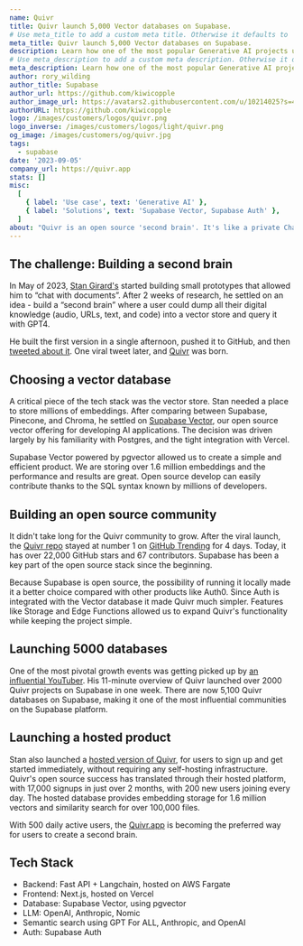 ```yaml
---
name: Quivr
title: Quivr launch 5,000 Vector databases on Supabase.
# Use meta_title to add a custom meta title. Otherwise it defaults to '{name} | Supabase Customer Stories':
meta_title: Quivr launch 5,000 Vector databases on Supabase.
description: Learn how one of the most popular Generative AI projects uses Supabase as their Vector Store.
# Use meta_description to add a custom meta description. Otherwise it defaults to {description}:
meta_description: Learn how one of the most popular Generative AI projects uses Supabase as their Vector Store.
author: rory_wilding
author_title: Supabase
author_url: https://github.com/kiwicopple
author_image_url: https://avatars2.githubusercontent.com/u/10214025?s=400&u=c6775be2ae667e2acae3ccd347fed62bb3f5b3e7&v=4
authorURL: https://github.com/kiwicopple
logo: /images/customers/logos/quivr.png
logo_inverse: /images/customers/logos/light/quivr.png
og_image: /images/customers/og/quivr.jpg
tags:
  - supabase
date: '2023-09-05'
company_url: https://quivr.app
stats: []
misc:
  [
    { label: 'Use case', text: 'Generative AI' },
    { label: 'Solutions', text: 'Supabase Vector, Supabase Auth' },
  ]
about: "Quivr is an open source 'second brain'. It's like a private ChatGPT, personalized with your own data: you upload your documents and you can then search and ask questions using generative AI."
---
```


## The challenge: Building a second brain

In May of 2023, [Stan Girard's](https://twitter.com/_StanGirard) started building small prototypes that allowed him to “chat with documents”. After 2 weeks of research, he settled on an idea - build a “second brain” where a user could dump all their digital knowledge (audio, URLs, text, and code) into a vector store and query it with GPT4.

He built the first version in a single afternoon, pushed it to GitHub, and then [tweeted about it](https://twitter.com/_StanGirard/status/1657021618571313155?s=20). One viral tweet later, and [Quivr](https://github.com/StanGirard/quivr) was born.

## Choosing a vector database

A critical piece of the tech stack was the vector store. Stan needed a place to store millions of embeddings. After comparing between Supabase, Pinecone, and Chroma, he settled on [Supabase Vector](https://supabase.com/vector), our open source vector offering for developing AI applications. The decision was driven largely by his familiarity with Postgres, and the tight integration with Vercel.

<Quote img="stan-girard-avatar.jpeg" caption="Stan Girard, Founder of Quivr.">
  <p>
    Supabase Vector powered by pgvector allowed us to create a simple and efficient product. We are
    storing over 1.6 million embeddings and the performance and results are great. Open source
    develop can easily contribute thanks to the SQL syntax known by millions of developers.
  </p>
</Quote>

## Building an open source community

It didn't take long for the Quivr community to grow. After the viral launch, the [Quivr repo](https://github.com/StanGirard/quivr) stayed at number 1 on [GitHub Trending](https://github.com/trending) for 4 days. Today, it has over 22,000 GitHub stars and 67 contributors. Supabase has been a key part of the open source stack since the beginning.

<Quote img="stan-girard-avatar.jpeg" caption="Stan Girard, Founder of Quivr.">
  <p>
    Because Supabase is open source, the possibility of running it locally made it a better choice
    compared with other products like Auth0. Since Auth is integrated with the Vector database it
    made Quivr much simpler. Features like Storage and Edge Functions allowed us to expand Quivr's
    functionality while keeping the project simple.
  </p>
</Quote>

## Launching 5000 databases

One of the most pivotal growth events was getting picked up by [an influential YouTuber](https://www.youtube.com/watch?v=rFEbz93G9U8). His 11-minute overview of Quivr launched over 2000 Quivr projects on Supabase in one week. There are now 5,100 Quivr databases on Supabase, making it one of the most influential communities on the Supabase platform.

## Launching a hosted product

Stan also launched a [hosted version of Quivr](https://www.quivr.app/), for users to sign up and get started immediately, without requiring any self-hosting infrastructure. Quivr's open source success has translated through their hosted platform, with 17,000 signups in just over 2 months, with 200 new users joining every day. The hosted database provides embedding storage for 1.6 million vectors and similarity search for over 100,000 files.

With 500 daily active users, the [Quivr.app](http://Quivr.app) is becoming the preferred way for users to create a second brain.

## Tech Stack

- Backend: Fast API + Langchain, hosted on AWS Fargate
- Frontend: Next.js, hosted on Vercel
- Database: Supabase Vector, using pgvector
- LLM: OpenAI, Anthropic, Nomic
- Semantic search using GPT For ALL, Anthropic, and OpenAI
- Auth: Supabase Auth

